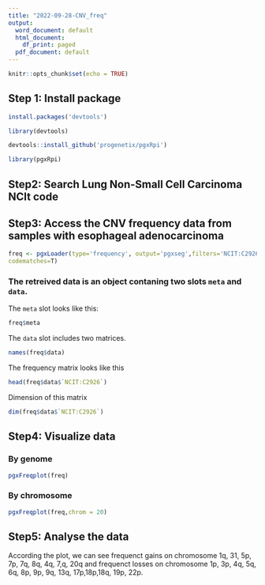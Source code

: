 ---
title: "2022-09-28-CNV_freq"
output:
  word_document: default
  html_document:
    df_print: paged
  pdf_document: default
---

```{r setup, include=FALSE}
knitr::opts_chunk$set(echo = TRUE)
```

## Step 1: Install package

```{r}
install.packages('devtools')

library(devtools)

devtools::install_github('progenetix/pgxRpi')

library(pgxRpi)
```

## Step2: Search Lung Non-Small Cell Carcinoma NCIt code

## Step3: Access the CNV frequency data from samples with esophageal adenocarcinoma

```{r}
freq <- pgxLoader(type='frequency', output='pgxseg',filters='NCIT:C2926', 
codematches=T)

```

### The retreived data is an object contaning two slots `meta` and `data`.

The `meta` slot looks like this:

```{r}
freq$meta
```

The `data` slot includes two matrices.

```{r}
names(freq$data)
```

The frequency matrix looks like this

```{r}
head(freq$data$`NCIT:C2926`)
```

Dimension of this matrix

```{r}
dim(freq$data$`NCIT:C2926`)
```

## Step4: Visualize data

### By genome

```{r,fig.width=12,fig.height=6}
pgxFreqplot(freq)

```

### By chromosome

```{r,fig.width=12, fig.height=6}
pgxFreqplot(freq,chrom = 20)
```

## Step5: Analyse the data

According the plot, we can see frequenct gains on chromosome 1q, 31, 5p, 7p, 7q, 8q, 4q, 7,q, 20q 
and frequenct losses on chromosome 1p, 3p, 4q, 5q, 6q, 8p, 9p, 9q, 13q, 17p,18p,18q, 19p, 22p.

